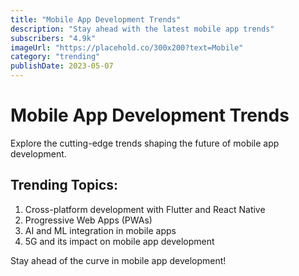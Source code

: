 ```yaml
---
title: "Mobile App Development Trends"
description: "Stay ahead with the latest mobile app trends"
subscribers: "4.9k"
imageUrl: "https://placehold.co/300x200?text=Mobile"
category: "trending"
publishDate: 2023-05-07
---
```


# Mobile App Development Trends

Explore the cutting-edge trends shaping the future of mobile app development.

## Trending Topics:

1. Cross-platform development with Flutter and React Native
2. Progressive Web Apps (PWAs)
3. AI and ML integration in mobile apps
4. 5G and its impact on mobile app development

Stay ahead of the curve in mobile app development!
